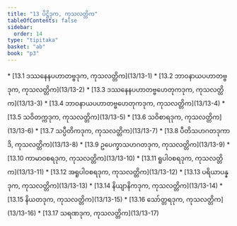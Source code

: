 ```yaml
---
title: "13 ပိဋ္ဌိဒုက, ကုသလတ္တိက"
tableOfContents: false
sidebar:
  order: 14
type: "tipitaka"
basket: "ab"
book: "p3"
---
```



<DynamicBreadcrumb />



<TableOfContents book="p3" section="13">
* [13.1 ဒဿနေနပဟာတဗ္ဗဒုက, ကုသလတ္တိက](13/13-1)
* [13.2 ဘာဝနာယပဟာတဗ္ဗဒုက, ကုသလတ္တိက](13/13-2)
* [13.3 ဒဿနေနပဟာတဗ္ဗဟေတုကဒုက, ကုသလတ္တိက](13/13-3)
* [13.4 ဘာဝနာယပဟာတဗ္ဗဟေတုကဒုက, ကုသလတ္တိက](13/13-4)
* [13.5 သဝိတက္ကဒုက, ကုသလတ္တိက](13/13-5)
* [13.6 သဝိစာရဒုက, ကုသလတ္တိက](13/13-6)
* [13.7 သပ္ပီတိကဒုက, ကုသလတ္တိက](13/13-7)
* [13.8 ပီတိသဟဂတဒုကာဒိ, ကုသလတ္တိက](13/13-8)
* [13.9 ဥပေက္ခာသဟဂတဒုက, ကုသလတ္တိက](13/13-9)
* [13.10 ကာမာဝစရဒုက, ကုသလတ္တိက](13/13-10)
* [13.11 ရူပါဝစရဒုက, ကုသလတ္တိက](13/13-11)
* [13.12 အရူပါဝစရဒုက, ကုသလတ္တိက](13/13-12)
* [13.13 ပရိယာပန္နဒုက, ကုသလတ္တိက](13/13-13)
* [13.14 နိယျာနိကဒုက, ကုသလတ္တိက](13/13-14)
* [13.15 နိယတဒုက, ကုသလတ္တိက](13/13-15)
* [13.16 သော်တ္တရဒုက, ကုသလတ္တိက](13/13-16)
* [13.17 သရဏဒုက, ကုသလတ္တိက](13/13-17)
</TableOfContents>